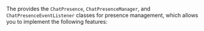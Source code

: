 <PlatformWrapper platform="react-native">

The <Vg k="CHAT_SDK"/> provides the `ChatPresence`, `ChatPresenceManager`, and `ChatPresenceEventListener` classes for presence management, which allows you to implement the following features:

</PlatformWrapper>